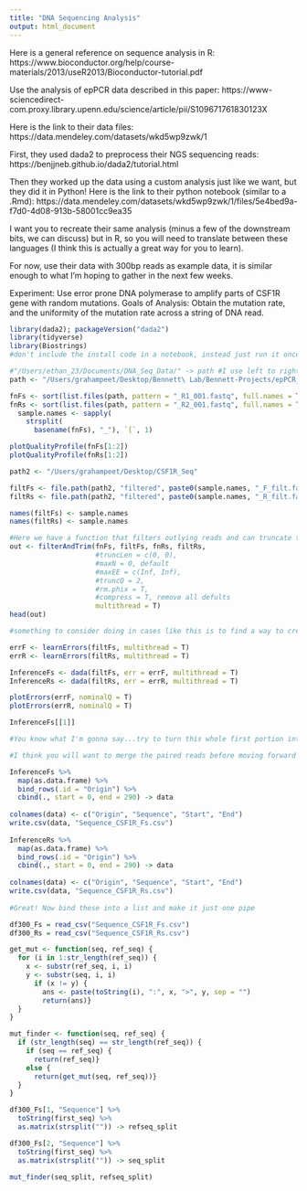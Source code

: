 ```yaml
---
title: "DNA Sequencing Analysis"
output: html_document
---
```


Here is a general reference on sequence analysis in R: https://www.bioconductor.org/help/course-materials/2013/useR2013/Bioconductor-tutorial.pdf

Use the analysis of epPCR data described in this paper: https://www-sciencedirect-com.proxy.library.upenn.edu/science/article/pii/S109671761830123X

Here is the link to their data files:
https://data.mendeley.com/datasets/wkd5wp9zwk/1

First, they used dada2 to preprocess their NGS sequencing reads:
https://benjjneb.github.io/dada2/tutorial.html

Then they worked up the data using a custom analysis just like we want, but they did it in Python! Here is the link to their python notebook (similar to a .Rmd):
https://data.mendeley.com/datasets/wkd5wp9zwk/1/files/5e4bed9a-f7d0-4d08-913b-58001cc9ea35

I want you to recreate their same analysis (minus a few of the downstream bits, we can discuss) but in R, so you will need to translate between these languages (I think this is actually a great way for you to learn).

For now, use their data with 300bp reads as example data, it is similar enough to what I'm hoping to gather in the next few weeks.

Experiment: Use error prone DNA polymerase to amplify parts of CSF1R gene with random mutations.
Goals of Analysis: Obtain the mutation rate, and the uniformity of the mutation rate across a string of DNA read.

```r
library(dada2); packageVersion("dada2")
library(tidyverse)
library(Biostrings) 
#don't include the install code in a notebook, instead just run it once in the console
```

```r
#"/Users/ethan_23/Documents/DNA_Seq_Data/" -> path #I use left to right flow only for the output of pipes
path <- "/Users/grahampeet/Desktop/Bennett\ Lab/Bennett-Projects/epPCR_example_data/"

fnFs <- sort(list.files(path, pattern = "_R1_001.fastq", full.names = TRUE))
fnRs <- sort(list.files(path, pattern = "_R2_001.fastq", full.names = TRUE))
  sample.names <- sapply(
    strsplit(
      basename(fnFs), "_"), `[`, 1)

plotQualityProfile(fnFs[1:2])
plotQualityProfile(fnRs[1:2])
```

```r
path2 <- "/Users/grahampeet/Desktop/CSF1R_Seq"

filtFs <- file.path(path2, "filtered", paste0(sample.names, "_F_filt.fastq.gz")) 
filtRs <- file.path(path2, "filtered", paste0(sample.names, "_R_filt.fastq.gz"))

names(filtFs) <- sample.names
names(filtRs) <- sample.names

#Here we have a function that filters outlying reads and can truncate the region of the genome to exclude regions where the data has poor quality.
out <- filterAndTrim(fnFs, filtFs, fnRs, filtRs, 
                     #truncLen = c(0, 0),
                     #maxN = 0, default
                     #maxEE = c(Inf, Inf), 
                     #truncQ = 2, 
                     #rm.phix = T,
                     #compress = T, remove all defults
                     multithread = T)
head(out) 

#something to consider doing in cases like this is to find a way to create a small but representative sample of the data so you can write/debug without waiting for your code to run
```

```r
errF <- learnErrors(filtFs, multithread = T)
errR <- learnErrors(filtRs, multithread = T)

InferenceFs <- dada(filtFs, err = errF, multithread = T)
InferenceRs <- dada(filtRs, err = errR, multithread = T)

plotErrors(errF, nominalQ = T)
plotErrors(errR, nominalQ = T)

InferenceFs[[1]]

#You know what I'm gonna say...try to turn this whole first portion into a piped operation. You may need 2 pipes or something. That's fine of course. You can use purrr::walk to print your plots without breaking the pipe

#I think you will want to merge the paired reads before moving forward
```


```r
InferenceFs %>%
  map(as.data.frame) %>%
  bind_rows(.id = "Origin") %>%
  cbind(., start = 0, end = 290) -> data
  
colnames(data) <- c("Origin", "Sequence", "Start", "End")
write.csv(data, "Sequence_CSF1R_Fs.csv")
  
InferenceRs %>%
  map(as.data.frame) %>%
  bind_rows(.id = "Origin") %>%
  cbind(., start = 0, end = 290) -> data
  
colnames(data) <- c("Origin", "Sequence", "Start", "End")
write.csv(data, "Sequence_CSF1R_Rs.csv")
  
#Great! Now bind these into a list and make it just one pipe
```



```r
df300_Fs = read_csv("Sequence_CSF1R_Fs.csv")
df300_Rs = read_csv("Sequence_CSF1R_Rs.csv")

get_mut <- function(seq, ref_seq) {
  for (i in 1:str_length(ref_seq)) {
    x <- substr(ref_seq, i, i)
    y <- substr(seq, i, i)
      if (x != y) {
        ans <- paste(toString(i), ":", x, ">", y, sep = "")
        return(ans)}
  }
}

mut_finder <- function(seq, ref_seq) {
  if (str_length(seq) == str_length(ref_seq)) {
    if (seq == ref_seq) {
      return(ref_seq)}
    else { 
      return(get_mut(seq, ref_seq))}
  }
}

```


```r
df300_Fs[1, "Sequence"] %>%
  toString(first_seq) %>%
  as.matrix(strsplit("")) -> refseq_split

df300_Fs[2, "Sequence"] %>%
  toString(first_seq) %>%
  as.matrix(strsplit("")) -> seq_split

mut_finder(seq_split, refseq_split)
```

